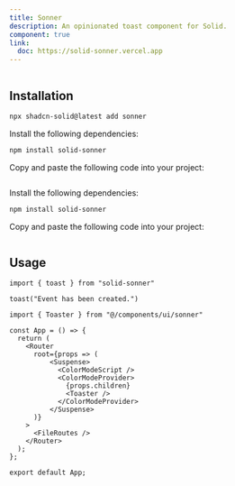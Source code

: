 ```yaml
---
title: Sonner
description: An opinionated toast component for Solid.
component: true
link:
  doc: https://solid-sonner.vercel.app
---
```




<ComponentPreview name="sonner-demo" >

```tsx file=<rootDir>/../packages/tailwindcss/examples/sonner-demo.tsx
```

</ComponentPreview>

## Installation

<ComponentInstallation >


```bash
npx shadcn-solid@latest add sonner
```


<Step >

<StepItem>Install the following dependencies:</StepItem>
```bash
npm install solid-sonner
```

<StepItem>Copy and paste the following code into your project:</StepItem>
```tsx file=<rootDir>/../packages/tailwindcss/ui/sonner.tsx
```

</Step>

<Step >

<StepItem>Install the following dependencies:</StepItem>
```bash
npm install solid-sonner
```

<StepItem>Copy and paste the following code into your project:</StepItem>
```tsx file=<rootDir>/../packages/unocss/ui/sonner.tsx
```

</Step>

</ComponentInstallation>

## Usage

```tsx
import { toast } from "solid-sonner"
```

```tsx
toast("Event has been created.")
```

```tsx title="src/main.tsx" {1,11}
import { Toaster } from "@/components/ui/sonner"
 
const App = () => {
  return (
    <Router
      root={props => (
          <Suspense>
            <ColorModeScript />
            <ColorModeProvider>
              {props.children}
              <Toaster />
            </ColorModeProvider>
          </Suspense>
      )}
    >
      <FileRoutes />
    </Router>
  );
};
 
export default App;
```
